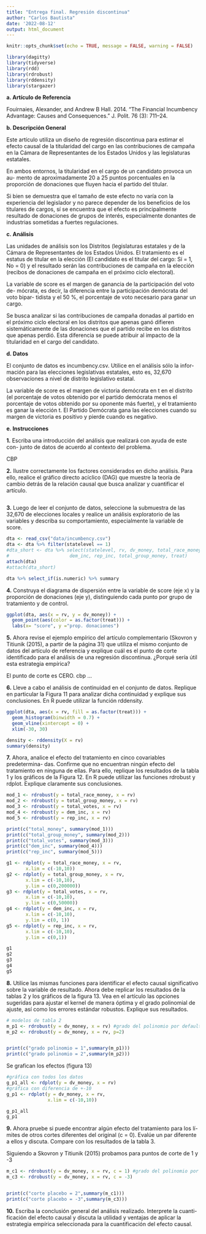 ```yaml
---
title: "Entrega final. Regresión discontinua"
author: "Carlos Bautista"
date: '2022-08-12'
output: html_document
---
```


```r
knitr::opts_chunk$set(echo = TRUE, message = FALSE, warning = FALSE)
```

```r
library(dagitty)
library(tidyverse)
library(rdd)
library(rdrobust)
library(rddensity)
library(stargazer)
```

**a. Artículo de Referencia**

Fouirnaies, Alexander, and Andrew B Hall. 2014. “The Financial Incumbency
Advantage: Causes and Consequences.” J. Polit. 76 (3): 711–24.

**b. Descripción General**

Este artículo utiliza un diseño de regresión discontinua para estimar el efecto
causal de la titularidad del cargo en las contribuciones de campaña en la Cámara
de Representantes de los Estados Unidos y las legislaturas estatales.

En ambos entornos, la titularidad en el cargo de un candidato provoca un au-
mento de aproximadamente 20 a 25 puntos porcentuales en la proporción de
donaciones que fluyen hacia el partido del titular.

Si bien se demuestra que el tamaño de este efecto no varía con la experiencia del
legislador y no parece depender de los beneficios de los titulares de cargos, sí se
encuentra que el efecto es principalmente resultado de donaciones de grupos de
interés, especialmente donantes de industrias sometidas a fuertes regulaciones.

**c. Análisis**

Las unidades de análisis son los Distritos (legislaturas estatales y de la Cámara
de Representantes de los Estados Unidos. El tratamiento es el estatus de titular
en la elección (El candidato es el titular del cargo: Sí = 1, No = 0) y el resultado
serán las contribuciones de campaña en la elección (recibos de donaciones de
campaña en el próximo ciclo electoral).

La variable de score es el margen de ganancia de la participación del voto de-
mócrata, es decir, la diferencia entre la participación demócrata del voto bipar-
tidista y el 50 %, el porcentaje de voto necesario para ganar un cargo.

Se busca analizar si las contribuciones de campaña donadas al partido en el
próximo ciclo electoral en los distritos que apenas ganó difieren sistemáticamente
de las donaciones que el partido recibe en los distritos que apenas perdió. Esta
diferencia se puede atribuir al impacto de la titularidad en el cargo del candidato.

**d. Datos**

El conjunto de datos es incumbency.csv. Utilice en el análisis sólo la infor-
mación para las elecciones legislativas estatales, esto es, 32,670 observaciones a
nivel de distrito legislativo estatal.

La variable de score es el margen de victoria demócrata en t en el distrito (el
porcentaje de votos obtenido por el partido demócrata menos el porcentaje de
votos obtenido por su oponente más fuerte), y el tratamiento es ganar la elección
t. El Partido Demócrata gana las elecciones cuando su margen de victoria es
positivo y pierde cuando es negativo.

**e. Instrucciones**

**1.** Escriba una introducción del análisis que realizará con ayuda de este con-
junto de datos de acuerdo al contexto del problema.

CBP

**2.** Ilustre correctamente los factores considerados en dicho análisis. Para ello,
realice el gráfico directo acíclico (DAG) que muestre la teoría de cambio
detrás de la relación causal que busca analizar y cuantificar el artículo.

```r

```


**3.** Luego de leer el conjunto de datos, seleccione la submuestra de las 32,670
de elecciones locales y realice un análisis exploratorio de las variables y
describa su comportamiento, especialmente la variable de score.

```r
dta <- read_csv("data/incumbency.csv")
dta <- dta %>% filter(statelevel == 1)
#dta_short <- dta %>% select(statelevel, rv, dv_money, total_race_money, total_votes,
#                      dem_inc, rep_inc, total_group_money, treat)
attach(dta)
#attach(dta_short)

dta %>% select_if(is.numeric) %>% summary
```


**4.** Construya el diagrama de dispersión entre la variable de score (eje x) y la
proporción de donaciones (eje y), distinguiendo cada punto por grupo de
tratamiento y de control.

```r
ggplot(dta, aes(x = rv, y = dv_money)) +
  geom_point(aes(color = as.factor(treat))) +
  labs(x= "score", y ="prop. donaciones")
```


**5.** Ahora revise el ejemplo empírico del artículo complementario (Skovron y
Titiunik (2015), a partir de la página 31) que utiliza el mismo conjunto
de datos del artículo de referencia y explique cuál es el punto de corte
identificado para el análisis de una regresión discontinua. ¿Porqué sería
útil esta estrategia empírica?

El punto de corte es CERO. cbp ...

**6.** Lleve a cabo el análisis de continuidad en el conjunto de datos. Replique
en particular la Figura 11 para analizar dicha continuidad y explique sus
conclusiones. En R puede utilizar la función rddensity.

```r
ggplot(dta, aes(x = rv, fill = as.factor(treat))) +
  geom_histogram(binwidth = 0.7) +
  geom_vline(xintercept = 0) +
  xlim(-30, 30)
```


```r
density <- rddensity(X = rv)
summary(density)
```


**7.** Ahora, analice el efecto del tratamiento en cinco covariables predetermina-
das. Confirme que no encuentran ningún efecto del tratamiento en ninguna
de ellas. Para ello, replique los resultados de la tabla 1 y los gráficos de la
Figura 12. En R puede utilizar las funciones rdrobust y rdplot. Explique
claramente sus conclusiones.

```r
mod_1 <- rdrobust(y = total_race_money, x = rv)
mod_2 <- rdrobust(y = total_group_money, x = rv)
mod_3 <- rdrobust(y = total_votes, x = rv)
mod_4 <- rdrobust(y = dem_inc, x = rv)
mod_5 <- rdrobust(y = rep_inc, x = rv)

print(c("total_money", summary(mod_1)))
print(c("total_group_money", summary(mod_2)))
print(c("total_votes", summary(mod_3)))
print(c("dem_inc", summary(mod_4)))
print(c("rep_inc", summary(mod_5)))
```


```r
g1 <- rdplot(y = total_race_money, x = rv,
       x.lim = c(-10,10))
g2 <- rdplot(y = total_group_money, x = rv,
       x.lim = c(-10,10),
       y.lim = c(0,200000))
g3 <- rdplot(y = total_votes, x = rv,
       x.lim = c(-10,10),
       y.lim = c(0,50000))
g4 <- rdplot(y = dem_inc, x = rv,
       x.lim = c(-10,10),
       y.lim = c(0, 1))
g5 <- rdplot(y = rep_inc, x = rv,
       x.lim = c(-10,10),
       y.lim = c(0,1))

g1
g2
g3
g4
g5

```


**8.** Utilice las mismas funciones para identificar el efecto causal significativo
sobre la variable de resultado. Ahora debe replicar los resultados de la
tablas 2 y los gráficos de la figura 13. Vea en el artículo las opciones
sugeridas para ajustar el kernel de manera óptima y el grado polinomial
de ajuste, así como los errores estándar robustos. Explique sus resultados.

```r
# modelos de tabla 2
m_p1 <- rdrobust(y = dv_money, x = rv) #grado del polinomio por default es 1
m_p2 <- rdrobust(y = dv_money, x = rv, p=2)


print(c("grado polinomio = 1",summary(m_p1)))
print(c("grado polinomio = 2",summary(m_p2)))
```

Se grafican los efectos (figura 13)

```r
#gráfica con todos los datos
g_p1_all <- rdplot(y = dv_money, x = rv)
#gráfica con diferencia de +-10
g_p1 <- rdplot(y = dv_money, x = rv, 
               x.lim = c(-10,10))

g_p1_all
g_p1
```



**9.** Ahora pruebe si puede encontrar algún efecto del tratamiento para los lí-
mites de otros cortes diferentes del original (c = 0). Evalúe un par diferente
a ellos y discuta. Compare con los resultados de la tabla 3.

Siguiendo a Skovron y Titiunik (2015) probamos para puntos de corte de 1 y -3

```r
m_c1 <- rdrobust(y = dv_money, x = rv, c = 1) #grado del polinomio por default es 1
m_c3 <- rdrobust(y = dv_money, x = rv, c = -3)


print(c("corte placebo = 2",summary(m_c1)))
print(c("corte placebo = -3",summary(m_c3)))
```


**10.** Escriba la conclusión general del análisis realizado. Interprete la cuanti-
ficación del efecto causal y discuta la utilidad y ventajas de aplicar la
estrategia empírica seleccionada para la cuantificación del efecto causal.